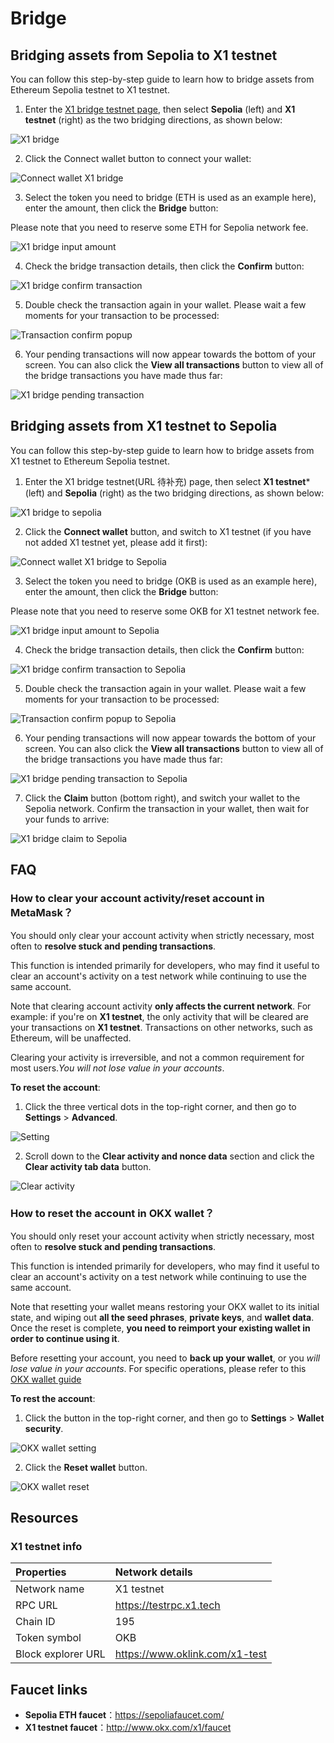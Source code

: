 # Bridge
## Bridging assets from Sepolia to X1 testnet
You can follow this step-by-step guide to learn how to bridge assets from Ethereum Sepolia testnet to X1 testnet.
1. Enter the [X1 bridge testnet page](https://www.okx.com/x1/bridge-test "X1 bridge testnet page"), then select **Sepolia** (left) and **X1 testnet** (right) as the two bridging directions, as shown below:

![X1 bridge](./img/x1-bridge.png)

2. Click the Connect wallet button to connect your wallet:

![Connect wallet X1 bridge](./img/connect-wallet-x1-bridge.png)

3. Select the token you need to bridge (ETH is used as an example here), enter the amount, then click the **Bridge** button:

<Tip title="Note">Please note that you need to reserve some ETH for Sepolia network fee.</Tip>

![X1 bridge input amount](./img/x1-bridge-input-amount.png)

4. Check the bridge transaction details, then click the **Confirm** button:

![X1 bridge confirm transaction](./img/x1-bridge-confirm-transaction.png)

5. Double check the transaction again in your wallet. Please wait a few moments for your transaction to be processed:

![Transaction confirm popup](./img/transaction-confirm-popup.png)

6. Your pending transactions will now appear towards the bottom of your screen. You can also click the **View all transactions** button to view all of the bridge transactions you have made thus far:

![X1 bridge pending transaction](./img/x1-bridge-pending-transaction.png)

## Bridging assets from X1 testnet to Sepolia
You can follow this step-by-step guide to learn how to bridge assets from X1 testnet to Ethereum Sepolia testnet.
1. Enter the X1 bridge testnet(URL 待补充) page, then select **X1 testnet*** (left) and **Sepolia** (right) as the two bridging directions, as shown below:

![X1 bridge to sepolia](./img/x1-bridge-to-sepolia.png)

2. Click the **Connect wallet** button, and switch to X1 testnet (if you have not added X1 testnet yet, please add it first):

![Connect wallet X1 bridge to Sepolia](./img/connect-wallet-x1-bridge-to-sepolia.png)

3. Select the token you need to bridge (OKB is used as an example here), enter the amount, then click the **Bridge** button:

<Tip title="Note">Please note that you need to reserve some OKB for X1 testnet network fee.</Tip>

![X1 bridge input amount to Sepolia](./img/x1-bridge-input-amount-to-sepolia.png)

4. Check the bridge transaction details, then click the **Confirm** button:

![X1 bridge confirm transaction to Sepolia](./img/x1-bridge-confirm-transaction-to-sepolia.png)

5. Double check the transaction again in your wallet. Please wait a few moments for your transaction to be processed:

![Transaction confirm popup to Sepolia](./img/transaction-confirm-popup-to-sepolia.png)

6. Your pending transactions will now appear towards the bottom of your screen. You can also click the **View all transactions** button to view all of the bridge transactions you have made thus far:

![X1 bridge pending transaction to Sepolia](./img/x1-bridge-pending-transaction-to-sepolia.png)

7. Click the **Claim** button (bottom right), and switch your wallet to the Sepolia network. Confirm the transaction in your wallet, then wait for your funds to arrive:

![X1 bridge claim to Sepolia](./img/x1-bridge-claim-to-sepolia.png)

## FAQ
### How to clear your account activity/reset account in MetaMask？
You should only clear your account activity when strictly necessary, most often to **resolve stuck and pending transactions**. 

This function is intended primarily for developers, who may find it useful to clear an account's activity on a test network while continuing to use the same account. 

Note that clearing account activity **only affects the current network**. For example: if you're on **X1 testnet**, the only activity that will be cleared are your transactions on **X1 testnet**. Transactions on other networks, such as Ethereum, will be unaffected.

<Tip title="Note">Clearing your activity is irreversible, and not a common requirement for most users.*You will not lose value in your accounts*.</Tip>

**To reset the account**:
1. Click the three vertical dots in the top-right corner, and then go to **Settings** > **Advanced**.

![Setting](./img/setting.png)

2. Scroll down to the **Clear activity and nonce data** section and click the **Clear activity tab data** button.

![Clear activity](./img/clear-activity.png)

### How to reset the account in OKX wallet？
You should only reset your account activity when strictly necessary, most often to **resolve stuck and pending transactions**.

This function is intended primarily for developers, who may find it useful to clear an account's activity on a test network while continuing to use the same account. 

Note that resetting your wallet means restoring your OKX wallet to its initial state, and wiping out **all the seed phrases**, **private keys**, and **wallet data**. Once the reset is complete, **you need to reimport your existing wallet in order to continue using it**.

<Tip title="Note">Before resetting your account, you need to **back up your wallet**, or you *will lose value in your accounts*. For specific operations, please refer to this [OKX wallet guide](https://www.okx.com/help/how-do-i-manage-my-wallet-web. "OKX wallet guide")</Tip>

**To rest the account**:
1. Click the button in the top-right corner, and then go to **Settings** > **Wallet security**.

![OKX wallet setting](./img/okx-wallet-setting.png)

2. Click the **Reset wallet** button.

![OKX wallet reset](./img/okx-wallet-reset.png)

## Resources
### X1 testnet info
|Properties|Network details|
|:----|:----|
|Network name|X1 testnet|
|RPC URL|https://testrpc.x1.tech|
|Chain ID|195|
|Token symbol|OKB|
|Block explorer URL|https://www.oklink.com/x1-test|

## Faucet links
* **Sepolia ETH faucet**：https://sepoliafaucet.com/
* **X1 testnet faucet**：http://www.okx.com/x1/faucet

